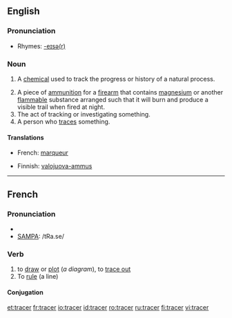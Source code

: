 ==English==

===Pronunciation===
* Rhymes: [[Rhymes:English:-eɪsə(r)|-eɪsə(r)]]

===Noun===
{{en-noun}}

# {{chemistry}} A [[chemical]] used to track the progress or history of a natural process.
# A piece of [[ammunition]] for a [[firearm]] that contains [[magnesium]] or another [[flammable]] substance arranged such that it will burn and produce a visible trail when fired at night.
# The act of tracking or investigating something.
# A person who [[trace]]s something.

====Translations====
{{trans-top|A chemical used to track the progress or history of a natural process}}
* French: [[marqueur]] {{m}}
{{trans-mid}}
{{trans-bottom}}

{{trans-top|A piece of ammunition for a firearm that contains magnesium or another flammable substance}}
* Finnish: [[valojuova-ammus]]
{{trans-mid}}
{{trans-bottom}}

{{trans-top|The act of tracking or investigating something}}
{{trans-mid}}
{{trans-bottom}}

{{trans-top|A person who traces something}}
{{trans-mid}}
{{trans-bottom}}

----

==French==

===Pronunciation===
* {{IPA|/tʁa.se/}}
* [[w:SAMPA|SAMPA]]: /tRa.se/

===Verb===
{{infl|fr|verb}} {{transitive}}

# to [[draw]] or [[plot]] (''a diagram''), to [[trace out]]
# To [[rule]] (a line)

====Conjugation====
{{fr-conj-cer|tra|avoir}}

[[et:tracer]]
[[fr:tracer]]
[[io:tracer]]
[[id:tracer]]
[[ro:tracer]]
[[ru:tracer]]
[[fi:tracer]]
[[vi:tracer]]